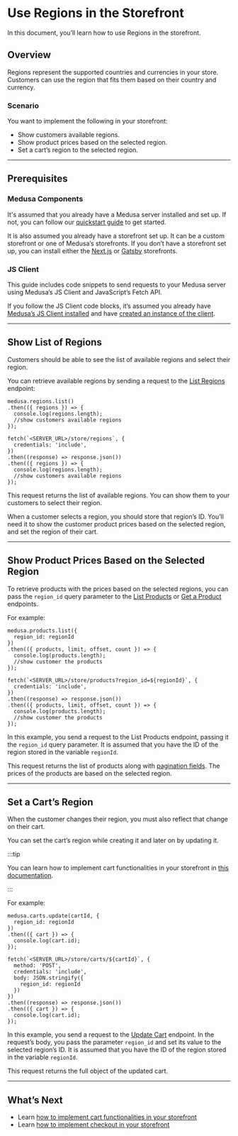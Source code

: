 
# Use Regions in the Storefront

In this document, you’ll learn how to use Regions in the storefront.

## Overview

Regions represent the supported countries and currencies in your store. Customers can use the region that fits them based on their country and currency.

### Scenario

You want to implement the following in your storefront:

- Show customers available regions.
- Show product prices based on the selected region.
- Set a cart’s region to the selected region.

---

## Prerequisites

### Medusa Components

It's assumed that you already have a Medusa server installed and set up. If not, you can follow our [quickstart guide](../../quickstart/quick-start.mdx) to get started.

It is also assumed you already have a storefront set up. It can be a custom storefront or one of Medusa’s storefronts. If you don’t have a storefront set up, you can install either the [Next.js](../../starters/nextjs-medusa-starter.mdx) or [Gatsby](../../starters/gatsby-medusa-starter.mdx) storefronts.

### JS Client

This guide includes code snippets to send requests to your Medusa server using Medusa’s JS Client and JavaScript’s Fetch API.

If you follow the JS Client code blocks, it’s assumed you already have [Medusa’s JS Client installed](../../js-client/overview.md) and have [created an instance of the client](../../js-client/overview.md#configuration).

---

## Show List of Regions

Customers should be able to see the list of available regions and select their region.

You can retrieve available regions by sending a request to the [List Regions](/api/store/#tag/Region/operation/GetRegions) endpoint:

<Tabs groupId="request-type" wrapperClassName="code-tabs">
<TabItem value="client" label="Medusa JS Client" default>

```tsx
medusa.regions.list()
.then(({ regions }) => {
  console.log(regions.length);
  //show customers available regions
});
```

</TabItem>
<TabItem value="fetch" label="Fetch API">

```tsx
fetch(`<SERVER_URL>/store/regions`, {
  credentials: 'include',
})
.then((response) => response.json())
.then(({ regions }) => {
  console.log(regions.length);
  //show customers available regions
});
```

</TabItem>
</Tabs>

This request returns the list of available regions. You can show them to your customers to select their region.

When a customer selects a region, you should store that region’s ID. You’ll need it to show the customer product prices based on the selected region, and set the region of their cart.

---

## Show Product Prices Based on the Selected Region

To retrieve products with the prices based on the selected regions, you can pass the `region_id` query parameter to the [List Products](/api/store/#tag/Product/operation/GetProducts) or [Get a Product](/api/store/#tag/Product/operation/GetProductsProduct) endpoints.

For example:

<Tabs groupId="request-type" wrapperClassName="code-tabs">
<TabItem value="client" label="Medusa JS Client" default>

```tsx
medusa.products.list({
  region_id: regionId
})
.then(({ products, limit, offset, count }) => {
  console.log(products.length);
  //show customer the products
});
```

</TabItem>
<TabItem value="fetch" label="Fetch API">

```tsx
fetch(`<SERVER_URL>/store/products?region_id=${regionId}`, {
  credentials: 'include',
})
.then((response) => response.json())
.then(({ products, limit, offset, count }) => {
  console.log(products.length);
  //show customer the products
});
```

</TabItem>
</Tabs>

In this example, you send a request to the List Products endpoint, passing it the `region_id` query parameter. It is assumed that you have the ID of the region stored in the variable `regionId`.

This request returns the list of products along with [pagination fields](/api/store/#section/Pagination). The prices of the products are based on the selected region.

---

## Set a Cart’s Region

When the customer changes their region, you must also reflect that change on their cart.

You can set the cart’s region while creating it and later on by updating it.

:::tip

You can learn how to implement cart functionalities in your storefront in [this documentation](../../guides/carts-in-medusa.mdx).

:::

For example:

<Tabs groupId="request-type" wrapperClassName="code-tabs">
<TabItem value="client" label="Medusa JS Client" default>

```tsx
medusa.carts.update(cartId, {
  region_id: regionId
})
.then(({ cart }) => {
  console.log(cart.id);
});
```

</TabItem>
<TabItem value="fetch" label="Fetch API">

```tsx
fetch(`<SERVER_URL>/store/carts/${cartId}`, {
  method: 'POST',
  credentials: 'include',
  body: JSON.stringify({
    region_id: regionId
  })
})
.then((response) => response.json())
.then(({ cart }) => {
  console.log(cart.id);
});
```

</TabItem>
</Tabs>

In this example, you send a request to the [Update Cart](/api/store/#tag/Cart/operation/PostCartsCart) endpoint. In the request’s body, you pass the parameter `region_id` and set its value to the selected region’s ID. It is assumed that you have the ID of the region stored in the variable `regionId`.

This request returns the full object of the updated cart.

---

## What’s Next

- Learn [how to implement cart functionalities in your storefront](../../guides/carts-in-medusa.mdx)
- Learn [how to implement checkout in your storefront](./how-to-implement-checkout-flow.mdx)
